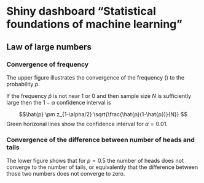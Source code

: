
# Shiny dashboard "Statistical foundations of machine learning"


## Law of large numbers

### Convergence of frequency
The upper figure illustrates the convergence of the frequency \(\hat{p}\) to the probability $p$.

If the frequency $\hat{p}$ is not near 1 or 0 and then sample size $N$ is sufficiently large then the $1-\alpha$ confidence interval is

$$\hat{p} \pm z_{1-\alpha/2} \sqrt{\frac{\hat{p}(1-\hat{p})}{N}} $$
Green horizonal lines show the confidence interval for $\alpha=0.01$.



### Convergence of the difference between number of heads and tails

The lower figure shows that for $p=0.5$ the number of heads does not converge to the number of tails, or equivalently that the difference between those two numbers does not converge to zero.